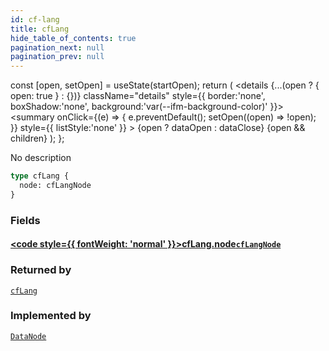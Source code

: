 ```yaml
---
id: cf-lang
title: cfLang
hide_table_of_contents: true
pagination_next: null
pagination_prev: null
---
```







  const [open, setOpen] = useState(startOpen);
  return (
    <details {...(open ? { open: true } : {})} className="details" style={{ border:'none', boxShadow:'none', background:'var(--ifm-background-color)' }}>
      <summary
        onClick={(e) => {
          e.preventDefault();
          setOpen((open) => !open);
        }}
        style={{ listStyle:'none' }}
      >
      {open ? dataOpen : dataClose}
      </summary>
      {open && children}
    </details>
  );
};




No description


```graphql
type cfLang {
  node: cfLangNode
}
```




### Fields

#### [<code style={{ fontWeight: 'normal' }}>cfLang.<b>node</b></code>](#)<Bullet />[`cfLangNode`](/cris/objects/cf-lang-node) <Badge class="secondary" text="object"/>
> 
> 



### Returned by

[`cfLang`](/cris/queries/cf-lang)  <Badge class="secondary" text="query"/>

### Implemented by

[`DataNode`](/cris/unions/data-node)  <Badge class="secondary" text="union"/>

